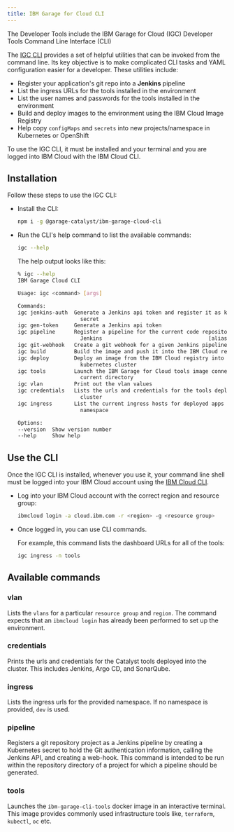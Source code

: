 ```yaml
---
title: IBM Garage for Cloud CLI
---
```


<PageDescription>

The Developer Tools include the IBM Garage for Cloud (IGC) Developer Tools Command Line Interface (CLI)

</PageDescription>

The [IGC CLI](https://github.com/ibm-garage-cloud/ibm-garage-cloud-cli) 
provides a set of helpful utilities that can be invoked from the command line. Its key objective is to make complicated CLI tasks and YAML configuration easier for a developer.
These utilities include:
- Register your application's git repo into a **Jenkins** pipeline
- List the ingress URLs for the tools installed in the environment
- List the user names and passwords for the tools installed in the environment
- Build and deploy images to the environment using the IBM Cloud Image Registry
- Help copy `configMaps` and `secrets` into new projects/namespace in Kubernetes or OpenShift

To use the IGC CLI, it must be installed and your terminal and you are logged into IBM Cloud with the IBM Cloud CLI.

## Installation

Follow these steps to use the IGC CLI:
- Install the CLI:
    ```bash
    npm i -g @garage-catalyst/ibm-garage-cloud-cli
    ````
- Run the CLI's help command to list the available commands:
    ```bash
    igc --help
    ```

    The help output looks like this:

    ```bash
    % igc --help
    IBM Garage Cloud CLI

    Usage: igc <command> [args]

    Commands:
    igc jenkins-auth  Generate a Jenkins api token and register it as kubernetes
                        secret
    igc gen-token     Generate a Jenkins api token
    igc pipeline      Register a pipeline for the current code repository in
                        Jenkins                                  [aliases: register]
    igc git-webhook   Create a git webhook for a given Jenkins pipeline
    igc build         Build the image and push it into the IBM Cloud registry
    igc deploy        Deploy an image from the IBM Cloud registry into a
                        kubernetes cluster
    igc tools         Launch the IBM Garage for Cloud tools image connected to the
                        current directory
    igc vlan          Print out the vlan values
    igc credentials   Lists the urls and credentials for the tools deployed to the
                        cluster
    igc ingress       List the current ingress hosts for deployed apps in a
                        namespace

    Options:
    --version  Show version number                                       [boolean]
    --help     Show help                                                 [boolean]
    ```

## Use the CLI

Once the IGC CLI is installed, whenever you use it, your command line shell must be logged into your 
IBM Cloud account using the [IBM Cloud CLI](https://cloud.ibm.com/docs/cli "IBM Cloud CLI and Developer Tools").

- Log into your IBM Cloud account with the correct region and resource group:
    ```bash
    ibmcloud login -a cloud.ibm.com -r <region> -g <resource group>
    ```

- Once logged in, you can use CLI commands.

    For example, this command lists the dashboard URLs for all of the tools:

    ```bash
    igc ingress -n tools
    ```

## Available commands

### vlan

Lists the `vlans` for a particular `resource group` and `region`. The command
expects that an `ibmcloud login` has already been performed to set up the
environment.

### credentials

Prints the urls and credentials for the Catalyst tools deployed into the cluster.
This includes Jenkins, Argo CD, and SonarQube.

### ingress

Lists the ingress urls for the provided namespace. If no namespace
is provided, `dev` is used.

### pipeline

Registers a git repository project as a Jenkins pipeline by creating a Kubernetes secret to hold
the Git authentication information, calling the Jenkins API, and creating a web-hook.
This command is intended to be run within the repository directory of a project for
which a pipeline should be generated.

### tools

Launches the `ibm-garage-cli-tools` docker image in an interactive
terminal. This image provides commonly used infrastructure tools like,
`terraform`, `kubectl`, `oc` etc.
